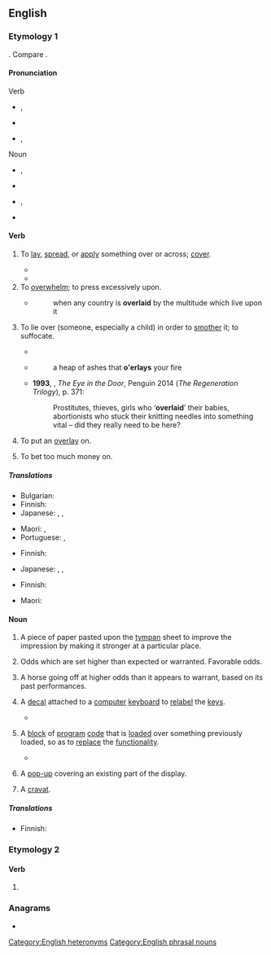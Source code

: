 ==English==
{{wikipedia|dab=overlay}}

===Etymology 1===
{{prefix|en|over|lay}}. Compare {{m|en|overlie}}.

====Pronunciation====
; Verb
* {{a|RP}} {{enPR|ō'və-lāʹ}}, {{IPA|en|/ˌəʊ.vəˈleɪ/}}
* {{audio|en|LL-Q1860 (eng)-Vealhurl-overlay (verb).wav |Audio (UK)}}
* {{a|GenAm}} {{enPR|ō'vər-lāʹ}}, {{IPA|en|/ˌoʊvɚˈleɪ/}}
; Noun
* {{a|RP}} {{enPR|ōʹvə-lā'}}, {{IPA|en|/ˈəʊ.vəˌleɪ/}}
* {{audio|en|LL-Q1860 (eng)-Vealhurl-overlay (noun).wav |Audio (UK)}}
* {{a|GenAm}} {{enPR|ōʹvər-lā'}}, {{IPA|en|/ˈoʊvɚˌleɪ/}}
* {{rhymes|en|eɪ|s=3}}

====Verb====
{{en-verb|overlays|overlaying|overlaid|past2=overlayed}}

# {{lb|en|transitive}} To [[lay]], [[spread]], or [[apply]] something over or across; [[cover]].
#* {{RQ:Spenser Faerie Queene|I|VII|stanza=34|page=99|passage=For ſo exceeding ſhone his gliſtring ray,<br>That ''Phœbus'' golden face it did attaint,<br>As when a cloud his beames doth '''ouer-lay'''}}
#* {{RQ:Milton Paradise Lost|X|lines=1140–1141|url=https://books.google.com/books?id=F08CAAAAQAAJ&pg=PP362|passage=By his preſcript a Sanctuary is fram'd<br>Of Cedar, '''overlaid''' with Gold,}}
# To [[overwhelm]]; to press excessively upon.
#* {{RQ:Raleigh War}}
#*: when any country is '''overlaid''' by the multitude which live upon it
# {{lb|en|transitive|now|_|rare|archaic}} To lie over (someone, especially a child) in order to [[smother]] it; to suffocate. {{defdate|from 14th c.}}
#* {{RQ:King James Version|1 Kings|3|19|text=And this womans childe died in the night: because she '''ouerlaid''' it.}}
#* {{RQ:Dryden Cleomenes}}
#*: a heap of ashes that '''o'erlays''' your fire
#* '''1993''', {{w|Pat Barker}}, ''The Eye in the Door'', Penguin 2014 (''The Regeneration Trilogy''), p. 371:
#*: Prostitutes, thieves, girls who ‘'''overlaid'''’ their babies, abortionists who stuck their knitting needles into something vital – did they really need to be here?
# {{lb|en|transitive|printing}} To put an [[overlay#Noun|overlay]] on.
# {{lb|en|transitive|gambling}} To bet too much money on.

=====Translations=====
{{trans-top|to lay, or [[spread]], something over or across; to [[cover]]}}
* Bulgarian: {{t+|bg|покривам}}
* Finnish: {{t+|fi|päällystää}}
* Japanese: {{t+|ja|乗せる|tr=[[のせる]], noseru}}, {{t+|ja|被せる|tr=[[かぶせる]], kabuseru}}, {{t+|ja|覆う|tr=[[おおう]], ōu}}
{{trans-mid}}
* Maori: {{t|mi|paparua}}, {{t|mi|whakakikorua}}
* Portuguese: {{t+|pt|revestir}}, {{t+|pt|aplicar}}
{{trans-bottom}}

{{trans-see|overwhelm}}

{{trans-top|to smother with a close covering, or by lying upon}}
* Finnish: {{t+|fi|tukahduttaa}}
{{trans-mid}}
* Japanese: {{t+|ja|乗せる|tr=[[のせる]], noseru}}, {{t+|ja|被せる|tr=[[かぶせる]], kabuseru}}, {{t+|ja|覆う|tr=[[おおう]], ōu}}
{{trans-bottom}}

{{trans-top|to put an overlay on}}
* Finnish: {{t+|fi|peittää}}
{{trans-mid}}
* Maori: {{t|mi|whakakikorua}}
{{trans-bottom}}

====Noun====
{{en-noun}}

# {{lb|en|printing}} A piece of paper pasted upon the [[tympan]] sheet to improve the impression by making it stronger at a particular place.
# {{lb|en|betting}} Odds which are set higher than expected or warranted. Favorable odds.
# {{lb|en|horse racing}} A horse going off at higher odds than it appears to warrant, based on its past performances.
# A [[decal]] attached to a [[computer]] [[keyboard]] to [[relabel]] the [[key]]s.
#: {{syn|en|keystrip}}
#* {{quote-book|en|year=1994|author=Roger Frost|title=The IT in Secondary Science Book|page=56|passage=The keyboard '''overlay''' can be a memory jogger and a great help with spelling. In this way the keyboard makes word processing more accessible to younger as well as special needs children.}}
# {{lb|en|programming}} A [[block]] of [[program]] [[code]] that is [[load]]ed over something previously loaded, so as to [[replace]] the [[functionality]].
#* {{quote-book|en|year=1986|author=Noel M. Morris|title=Computer Graphics and CAD Fundamentals: BBC Micro Version|passage=This concept can be extended further by allowing a primary '''overlay''' to call a secondary overlay, and so on. However, we will limit ourselves here to the use of primary overlays. Before proceeding further, you need to understand the memory map of the computer, which is a diagram showing the use to which the memory of the computer is put.}}
# {{lb|en|internet}} A [[pop-up]] covering an existing part of the display.
# {{lb|en|Scotland}} A [[cravat]].

=====Translations=====
{{trans-top|printing: piece of paper}}
* Finnish: {{t|fi|peitepaperi}}
{{trans-mid}}
{{trans-bottom}}

{{trans-top|betting: odds which are higher than expected}}
{{trans-mid}}
{{trans-bottom}}

{{trans-top|horse racing}}
{{trans-mid}}
{{trans-bottom}}

===Etymology 2===

====Verb====
{{head|en|verb form}}

# {{en-simple past of|overlie}}

===Anagrams===
* {{anagrams|en|a=aelorvy|lay over|layover}}

[[Category:English heteronyms]]
[[Category:English phrasal nouns]]